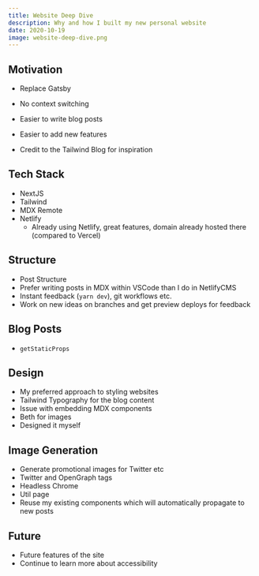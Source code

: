 ```yaml
---
title: Website Deep Dive
description: Why and how I built my new personal website
date: 2020-10-19
image: website-deep-dive.png
---
```


## Motivation

- Replace Gatsby
- No context switching
- Easier to write blog posts
- Easier to add new features

- Credit to the Tailwind Blog for inspiration

## Tech Stack

- NextJS
- Tailwind
- MDX Remote
- Netlify
  - Already using Netlify, great features, domain already hosted there (compared to Vercel)

## Structure

- Post Structure
- Prefer writing posts in MDX within VSCode than I do in NetlifyCMS
- Instant feedback (`yarn dev`), git workflows etc.
- Work on new ideas on branches and get preview deploys for feedback

## Blog Posts

- `getStaticProps`

## Design

- My preferred approach to styling websites
- Tailwind Typography for the blog content
- Issue with embedding MDX components
- Beth for images
- Designed it myself

## Image Generation

- Generate promotional images for Twitter etc
- Twitter and OpenGraph tags
- Headless Chrome
- Util page
- Reuse my existing components which will automatically propagate to new posts

## Future

- Future features of the site
- Continue to learn more about accessibility
